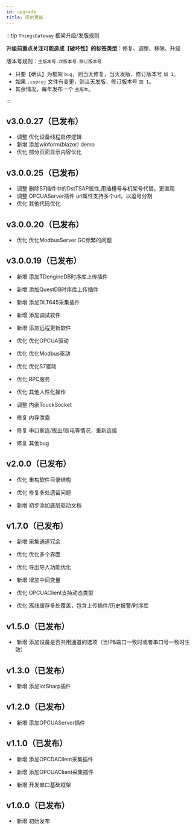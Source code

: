 ```yaml
---
id: upgrade
title: 历史更新
---
```



:::tip `ThingsGateway` 框架升级/发版规则

**升级前重点关注可能造成【破坏性】的标签类型**：<Tag>修复</Tag>、<Tag>调整</Tag>、<Tag>移除</Tag>、<Tag>升级</Tag>

版本号规则：`主版本号.次版本号.修订版本号`

- 只要【确认】为框架 `bug`，则当天修复，当天发版，修订版本号 `加 1`。
- 如果 `.csproj` 文件有变更，则当天发版，修订版本号 `加 1`。
- 其余情况，每年发布一个 `主版本`。

:::

## v3.0.0.27（已发布）

- &nbsp;<Tag>调整</Tag> 优化设备线程启停逻辑
- &nbsp;<Tag>新增</Tag> 添加winform(blazor) demo
- &nbsp;<Tag>优化</Tag> 部分页面显示内容优化

## v3.0.0.25（已发布）

- &nbsp;<Tag>调整</Tag> 删除S7插件中的DstTSAP属性,用插槽号与机架号代替，更直观
- &nbsp;<Tag>调整</Tag> OPCUAServer插件 url属性支持多个url，以逗号分割
- &nbsp;<Tag>优化</Tag> 其他代码优化

## v3.0.0.20（已发布）

- &nbsp;<Tag>优化</Tag> 优化ModbusServer GC频繁的问题


## v3.0.0.19（已发布）

- &nbsp;<Tag>新增</Tag> 添加TDengineDB时序库上传插件
- &nbsp;<Tag>新增</Tag> 添加QuestDB时序库上传插件
- &nbsp;<Tag>新增</Tag> 添加DLT645采集插件
- &nbsp;<Tag>新增</Tag> 添加调试软件
- &nbsp;<Tag>新增</Tag> 添加远程更新软件

- &nbsp;<Tag>优化</Tag> 优化OPCUA驱动
- &nbsp;<Tag>优化</Tag> 优化Modbus驱动
- &nbsp;<Tag>优化</Tag> 优化S7驱动
- &nbsp;<Tag>优化</Tag> RPC服务
- &nbsp;<Tag>优化</Tag> 其他人性化操作

- &nbsp;<Tag>调整</Tag> 内嵌TouckSocket

- &nbsp;<Tag>修复</Tag> 内存泄露
- &nbsp;<Tag>修复</Tag> 串口断连/拔出/断电等情况，重新连接
- &nbsp;<Tag>修复</Tag> 其他bug


## v2.0.0（已发布）

- &nbsp;<Tag>优化</Tag> 重构软件目录结构

- &nbsp;<Tag>优化</Tag> 修复多处遗留问题

- &nbsp;<Tag>新增</Tag> 初步添加底层驱动文档


## v1.7.0（已发布）

- &nbsp;<Tag>新增</Tag> 采集通道冗余

- &nbsp;<Tag>优化</Tag> 优化多个界面

- &nbsp;<Tag>优化</Tag> 导出导入功能优化

- &nbsp;<Tag>新增</Tag> 增加中间变量

- &nbsp;<Tag>优化</Tag> OPCUAClient支持动态类型

- &nbsp;<Tag>优化</Tag> 离线缓存多处覆盖，包含上传插件/历史报警/时序库


## v1.5.0（已发布）

 - &nbsp;<Tag>新增</Tag> 添加设备是否共用通道的选项（当IP&端口一致时或者串口号一致时生效）
 

## v1.3.0（已发布）

  - &nbsp;<Tag>新增</Tag> 添加IotSharp插件


## v1.2.0（已发布）

  - &nbsp;<Tag>新增</Tag> 添加OPCUAServer插件

##

## v1.1.0（已发布）


  - &nbsp;<Tag>新增</Tag> 添加OPCDAClient采集插件

  - &nbsp;<Tag>新增</Tag> 添加OPCUAClient采集插件

  - &nbsp;<Tag>新增</Tag> 开发串口基础框架

##

## v1.0.0（已发布）

  - &nbsp;<Tag>新增</Tag> 初始发布


##
